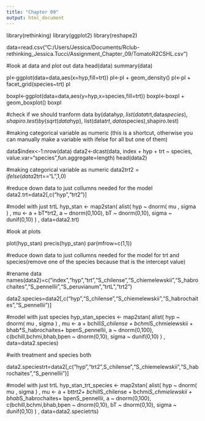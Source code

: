 ```yaml
---
title: "Chapter 09"
output: html_document
---
```

library(rethinking)
library(ggplot2)
library(reshape2)

data=read.csv("C:/Users/Jessica/Documents/Rclub-rethinking_Jessica.Tucci/Assignment_Chapter_09/TomatoR2CSHL.csv")

#look at data and plot out data
head(data)
summary(data)

pl<-ggplot(data=data,aes(x=hyp,fill=trt))
pl<-pl + geom_density()
pl<-pl + facet_grid(species~trt)
pl


boxpl<-ggplot(data=data,aes(y=hyp,x=species,fill=trt))
boxpl<-boxpl + geom_boxplot()
boxpl

#check if we should tranform data
by(data$hyp,list(data$trt,data$species),shapiro.test)
by(sqrt(data$hyp), list(data$trt,data$species),shapiro.test)




#making categorical variable as numeric (this is a shortcut, otherwise you can manually make a variable with ifelse for all but one of them)

data$index<-1:nrow(data)
data2<-dcast(data, index + hyp + trt ~ species, value.var="species",fun.aggregate=length)
head(data2)

#making categorical variable as numeric
data2$trt2=ifelse(data2$trt=="L",1,0)

#reduce down data to just collumns needed for the model
data2.trt=data2[,c("hyp","trt2")]




#model with just trtL
hyp_stan <- map2stan(
                      alist(
                        hyp ~ dnorm( mu , sigma ) ,
                        mu <- a + bT*trt2,
                        a ~ dnorm(0,100),
                        bT ~ dnorm(0,10),
                        sigma ~ dunif(0,10)
                      ) ,
                      data=data2.trt)
                      
                      
#look at plots

plot(hyp_stan)
precis(hyp_stan)
par(mfrow=c(1,1))


#reduce down data to just collumns needed for the model for trt and species(remove one of the species because that is the intercept value)

#rename data
 names(data2)=c("index","hyp","trt","S_chilense","S_chiemelewskii","S_habrochaites","S_pennellii","S_peruvianum","trtL","trt2")

data2.species=data2[,c("hyp","S_chilense","S_chiemelewskii","S_habrochaites","S_pennellii")]

#model with just species
hyp_stan_species <- map2stan(
                      alist(
                        hyp ~ dnorm( mu , sigma ) ,
                        mu <- a + bchill*S_chilense + bchmi*S_chmielewskii + bhab*S_habrochaites+ bpenS_pennellii,
                        a ~ dnorm(0,100),
                        c(bchill,bchmi,bhab,bpen ~ dnorm(0,10),
                        sigma ~ dunif(0,10)
                      ) ,
                      data=data2.species)
                      


#with treatment and species both

data2.speciestrt=data2[,c("hyp","trt2",S_chilense","S_chiemelewskii","S_habrochaites","S_pennellii")]


#model with just trtL
hyp_stan_trt_species <- map2stan(
                      alist(
                        hyp ~ dnorm( mu , sigma ) ,
                        mu <- a + bt*trt2+ bchill*S_chilense + bchmi*S_chmielewskii + bhab*S_habrochaites+ bpenS_pennellii,
                        a ~ dnorm(0,100),
                        c(bchill,bchmi,bhab,bpen ~ dnorm(0,10),
                        bT ~ dnorm(0,10),
                        sigma ~ dunif(0,10)
                      ) ,
                      data=data2.specietrts)

